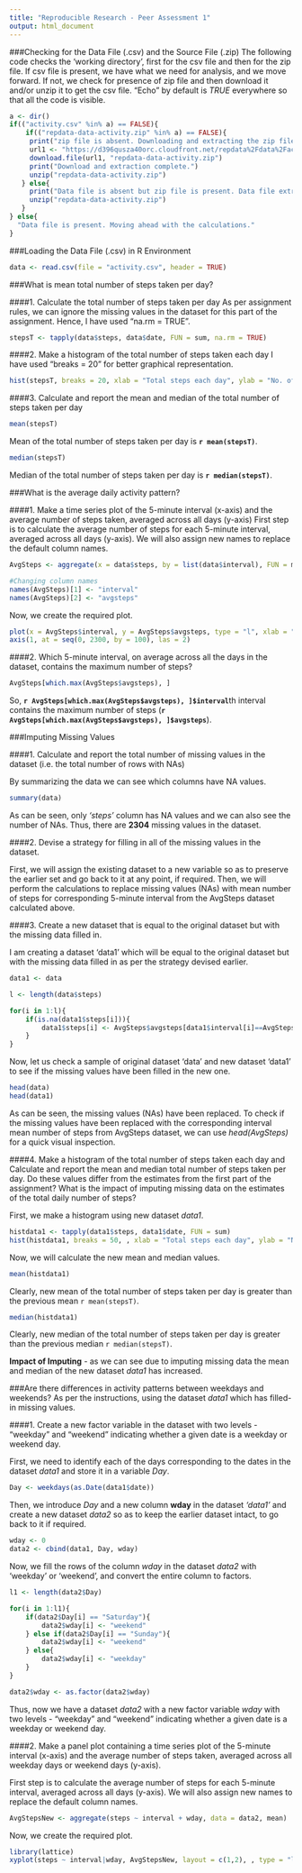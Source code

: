 ```yaml
---
title: "Reproducible Research - Peer Assessment 1"
output: html_document
---
```

###Checking for the Data File (.csv) and the Source File (.zip)
The following code checks the 'working directory', first for the csv file and then for the zip file. If csv file is present, we have what we need for analysis, and we move forward. If not, we check for presence of zip file and then download it and/or unzip it to get the csv file. "Echo" by default is *TRUE* everywhere so that all the code is visible. 

```r
a <- dir()
if(("activity.csv" %in% a) == FALSE){
    if(("repdata-data-activity.zip" %in% a) == FALSE){
     print("zip file is absent. Downloading and extracting the zip file.")
     url1 <- "https://d396qusza40orc.cloudfront.net/repdata%2Fdata%2Factivity.zip"
     download.file(url1, "repdata-data-activity.zip")
     print("Download and extraction complete.")
     unzip("repdata-data-activity.zip")
   } else{
     print("Data file is absent but zip file is present. Data file extracted.")
     unzip("repdata-data-activity.zip")
   }
} else{
  "Data file is present. Moving ahead with the calculations."
}
```


###Loading the Data File (.csv) in R Environment

```r
data <- read.csv(file = "activity.csv", header = TRUE)
```


###What is mean total number of steps taken per day?

####1. Calculate the total number of steps taken per day
As per assignment rules, we can ignore the missing values in the dataset for this part of the assignment. Hence, I have used "na.rm = TRUE".

```r
stepsT <- tapply(data$steps, data$date, FUN = sum, na.rm = TRUE)
```

####2. Make a histogram of the total number of steps taken each day
I have used "breaks = 20" for better graphical representation.

```r
hist(stepsT, breaks = 20, xlab = "Total steps each day", ylab = "No. of Days", main = "Histogram: Total number of steps taken each day")
```

####3. Calculate and report the mean and median of the total number of steps taken per day

```r
mean(stepsT)
```
Mean of the total number of steps taken per day is **`r mean(stepsT)`**.

```r
median(stepsT)
```
Median of the total number of steps taken per day is **`r median(stepsT)`**.


###What is the average daily activity pattern?

####1. Make a time series plot of the 5-minute interval (x-axis) and the average number of steps taken, averaged across all days (y-axis)
First step is to calculate the average number of steps for each 5-minute interval, averaged across all days (y-axis). We will also assign new names to replace the default column names.

```r
AvgSteps <- aggregate(x = data$steps, by = list(data$interval), FUN = mean, na.rm = TRUE)

#Changing column names
names(AvgSteps)[1] <- "interval"
names(AvgSteps)[2] <- "avgsteps"
```

Now, we create the required plot.

```r
plot(x = AvgSteps$interval, y = AvgSteps$avgsteps, type = "l", xlab = "5-minute interval", ylab = "Average no. of steps taken", xaxt = "n")
axis(1, at = seq(0, 2300, by = 100), las = 2)
```

####2. Which 5-minute interval, on average across all the days in the dataset, contains the maximum number of steps?

```r
AvgSteps[which.max(AvgSteps$avgsteps), ]
```

So, **`r AvgSteps[which.max(AvgSteps$avgsteps), ]$interval`**th interval contains the maximum number of steps (**`r AvgSteps[which.max(AvgSteps$avgsteps), ]$avgsteps`**).


###Imputing Missing Values

####1. Calculate and report the total number of missing values in the dataset (i.e. the total number of rows with NAs)

By summarizing the data we can see which columns have NA values.

```r
summary(data)
```

As can be seen, only *'steps'* column has NA values and we can also see the number of NAs. Thus, there are **2304** missing values in the dataset.

####2. Devise a strategy for filling in all of the missing values in the dataset.

First, we will assign the existing dataset to a new variable so as to preserve the earlier set and go back to it at any point, if required. Then, we will perform the calculations to replace missing values (NAs) with mean number of steps for corresponding 5-minute interval from the AvgSteps dataset calculated above.

####3. Create a new dataset that is equal to the original dataset but with the missing data filled in.

I am creating a dataset 'data1' which will be equal to the original dataset but with the missing data filled in as per the strategy devised earlier.

```r
data1 <- data

l <- length(data$steps)

for(i in 1:l){
    if(is.na(data1$steps[i])){
        data1$steps[i] <- AvgSteps$avgsteps[data1$interval[i]==AvgSteps$interval]
    }
}
```

Now, let us check a sample of original dataset 'data' and new dataset 'data1' to see if the missing values have been filled in the new one.

```r
head(data)
head(data1)
```

As can be seen, the missing values (NAs) have been replaced. To check if the missing values have been replaced with the corresponding interval mean number of steps from AvgSteps dataset, we can use *head(AvgSteps)* for a quick visual inspection.


####4. Make a histogram of the total number of steps taken each day and Calculate and report the mean and median total number of steps taken per day. Do these values differ from the estimates from the first part of the assignment? What is the impact of imputing missing data on the estimates of the total daily number of steps?

First, we make a histogram using new dataset *data1*.

```r
histdata1 <- tapply(data1$steps, data1$date, FUN = sum)
hist(histdata1, breaks = 50, , xlab = "Total steps each day", ylab = "No. of Days", main = "Histogram: Total number of steps taken each day (No missing values)")
```


Now, we will calculate the new mean and median values.
```r
mean(histdata1)
```

Clearly, new mean of the total number of steps taken per day is greater than the previous mean `r mean(stepsT)`.

```r
median(histdata1)
```
Clearly, new median of the total number of steps taken per day is greater than the previous median `r median(stepsT)`.

**Impact of Imputing** - as we can see due to imputing missing data the mean and median of the new dataset *data1* has increased.


###Are there differences in activity patterns between weekdays and weekends?
As per the instructions, using the dataset *data1* which has filled-in missing values.
 
####1. Create a new factor variable in the dataset with two levels - "weekday" and "weekend" indicating whether a given date is a weekday or weekend day.

First, we need to identify each of the days corresponding to the dates in the dataset *data1* and store it in a variable *Day*. 

```r
Day <- weekdays(as.Date(data1$date))
```

Then, we introduce *Day* and a new column **wday** in the dataset *'data1'* and create a new dataset *data2* so as to keep the earlier dataset intact, to go back to it if required.

```r
wday <- 0
data2 <- cbind(data1, Day, wday)
```

Now, we fill the rows of the column *wday* in the dataset *data2* with 'weekday' or 'weekend', and convert the entire column to factors.

```r
l1 <- length(data2$Day)

for(i in 1:l1){
    if(data2$Day[i] == "Saturday"){
        data2$wday[i] <- "weekend"
    } else if(data2$Day[i] == "Sunday"){
        data2$wday[i] <- "weekend"
    } else{
        data2$wday[i] <- "weekday"
    }
}

data2$wday <- as.factor(data2$wday)
```

Thus, now we have a dataset *data2* with a new factor variable *wday* with two levels - "weekday" and "weekend" indicating whether a given date is a weekday or weekend day.

####2. Make a panel plot containing a time series plot of the 5-minute interval (x-axis) and the average number of steps taken, averaged across all weekday days or weekend days (y-axis).

First step is to calculate the average number of steps for each 5-minute interval, averaged across all days (y-axis). We will also assign new names to replace the default column names.

```r
AvgStepsNew <- aggregate(steps ~ interval + wday, data = data2, mean)
```

Now, we create the required plot.

```r
library(lattice)
xyplot(steps ~ interval|wday, AvgStepsNew, layout = c(1,2), , type = "l", ylab = "Number of steps", xlab = "Interval", main = "Avg Steps by 5-min interval for Weekends and Weekdays")
```
